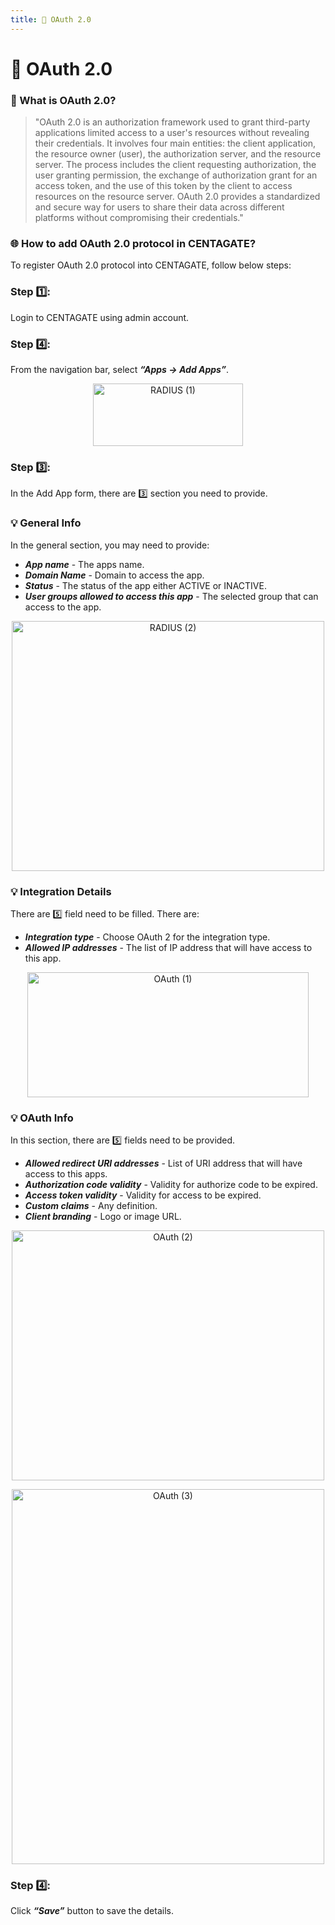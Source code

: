 ```yaml
---
title: 🔐 OAuth 2.0
---
```


# 🔐 OAuth 2.0

### 🤔 What is OAuth 2.0?

> "OAuth 2.0 is an authorization framework used to grant third-party applications limited access to a user's resources without revealing their credentials. It involves four main entities: the client application, the resource owner (user), the authorization server, and the resource server. The process includes the client requesting authorization, the user granting permission, the exchange of authorization grant for an access token, and the use of this token by the client to access resources on the resource server. OAuth 2.0 provides a standardized and secure way for users to share their data across different platforms without compromising their credentials."

### 🌐 How to add OAuth 2.0 protocol in CENTAGATE?
To register OAuth 2.0 protocol into CENTAGATE, follow below steps:

### Step 1️⃣:
Login to CENTAGATE using admin account.

### Step 4️⃣:
From the navigation bar, select ***“Apps → Add Apps”***.

&#x20;    
<p align="center">
  <img 
    src="https://raw.githubusercontent.com/signingclouddev/CentagateDocs/main/image/1.4 Developer Guide/1.4.2 Integration Guide/radius(1).png" 
    width="240" 
    height="100" 
    alt="RADIUS (1)"
  />
</p>


### Step 3️⃣: 
In the Add App form, there are 3️⃣ section you need to provide. 

### 💡 General Info

In the general section, you may need to provide:
- ***App name*** - The apps name. <br>
- ***Domain Name*** - Domain to access the app. <br>
- ***Status*** - The status of the app either ACTIVE or INACTIVE. <br>
- ***User groups allowed to access this app*** - The selected group that can access to the app.

&#x20;    
<p align="center">
  <img 
    src="https://raw.githubusercontent.com/signingclouddev/CentagateDocs/main/image/1.4 Developer Guide/1.4.2 Integration Guide/radius(2).png" 
    width="500" 
    height="400" 
    alt="RADIUS (2)"
  />
</p>


### 💡 Integration Details

There are 5️⃣ field need to be filled. There are:
- ***Integration type*** - Choose OAuth 2 for the integration type. <br>
- ***Allowed IP addresses*** - The list of IP address that will have access to this app. <br>

&#x20;    
<p align="center">
  <img 
    src="https://raw.githubusercontent.com/signingclouddev/CentagateDocs/main/image/1.4 Developer Guide/1.4.2 Integration Guide/oauth(1).png" 
    width="450" 
    height="200" 
    alt="OAuth (1)"
  />
</p>


### 💡 OAuth Info

In this section, there are 5️⃣ fields need to be provided.
- ***Allowed redirect URI addresses*** - List of URI address that will have access to this apps. <br>
- ***Authorization code validity*** - Validity for authorize code to be expired. <br>
- ***Access token validity*** - Validity for access to be expired. <br>
- ***Custom claims*** - Any definition. <br>
- ***Client branding*** - Logo or image URL.

&#x20;    
<p align="center">
  <img 
    src="https://raw.githubusercontent.com/signingclouddev/CentagateDocs/main/image/1.4 Developer Guide/1.4.2 Integration Guide/oauth(2).png" 
    width="500" 
    height="400" 
    alt="OAuth (2)"
  />
</p>


&#x20;    
<p align="center">
  <img 
    src="https://raw.githubusercontent.com/signingclouddev/CentagateDocs/main/image/1.4 Developer Guide/1.4.2 Integration Guide/oauth(3).png" 
    width="500" 
    height="600" 
    alt="OAuth (3)"
  />
</p>


### Step 4️⃣:
Click ***“Save”*** button to save the details.
